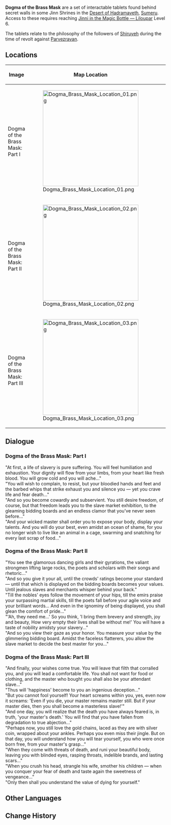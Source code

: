 {{Stub|Verify how many Liloupar fragments needed}}
{{Terminology Infobox
|image        = 
|type         = Notable Interactables
|region       = Sumeru
|subregion    = Great Red Sand
|area         = Desert of Hadramaveth
|subarea      = 
}}
'''Dogma of the Brass Mask''' are a set of interactable tablets found behind secret walls in some Jinn Shrines in the [[Desert of Hadramaveth]], [[Sumeru]]. Access to these requires reaching [[Jinni in the Magic Bottle — Liloupar]] Level 6.{{verify}}

The tablets relate to the philosophy of the followers of [[Shiruyeh]] during the time of revolt against [[Parvezravan]].

==Locations==
{| class="article-table" style="text-align: center;"
!Image
!Map Location
!Location Context
|-
|Dogma of the Brass Mask: Part I
|[[File:Dogma_Brass_Mask_Location_01.png|300x300px]]
|[[File:Dogma_Brass_Mask_Context_01.png|300x300px]]
|-
|Dogma of the Brass Mask: Part II
|[[File:Dogma_Brass_Mask_Location_02.png|300x300px]]
|[[File:Dogma_Brass_Mask_Context_02.png|300x300px]]
|-
|Dogma of the Brass Mask: Part III
|[[File:Dogma_Brass_Mask_Location_03.png|300x300px]]
|[[File:Dogma_Brass_Mask_Context_03.png|300x300px]]
|}

==Dialogue==
===Dogma of the Brass Mask: Part I===
"At first, a life of slavery is pure suffering. You will feel humiliation and exhaustion. Your dignity will flow from your limbs, from your heart like fresh blood. You will grow cold and you will ache..."<br />
"You will wish to complain, to resist, but your bloodied hands and feet and the barbed whips that strike exhaust you and silence you — yet you crave life and fear death..."<br />
"And so you become cowardly and subservient. You still desire freedom, of course, but that freedom leads you to the slave market exhibition, to the gleaming bidding boards and an endless clamor that you've never seen before..."<br />
"And your wicked master shall order you to expose your body, display your talents. And you will do your best, even amidst an ocean of shame, for you no longer wish to live like an animal in a cage, swarming and snatching for every last scrap of food..."

===Dogma of the Brass Mask: Part II ===
"You see the glamorous dancing girls and their gyrations, the valiant strongmen lifting large rocks, the poets and scholars with their songs and rhetoric..."<br />
"And so you give it your all, until the crowds' ratings become your standard — until that which is displayed on the bidding boards becomes your values. Until jealous slaves and merchants whisper behind your back."<br />
"Till the nobles' eyes follow the movement of your hips, till the emirs praise your surpassing martial skills, till the poets fall before your agile voice and your brilliant words... And even in the ignominy of being displayed, you shall glean the comfort of pride..."<br />
"'Ah, they need me...' So you think, 'I bring them brevery and strength, joy and beauty, How very empty their lives shall be without me!' You will have a taste of nobility amidsty your slavery..."<br />
"And so you view their gaze as your honor. You measure your value by the glimmering bidding board. Amidst the faceless flatterers, you allow the slave market to decide the best master for you..."

===Dogma of the Brass Mask: Part III===
"And finally, your wishes come true. You will leave that filth that corralled you, and you will lead a comfortable life. You shall not want for food or clothing, and the master who bought you shall also be your attendant slave..."<br />
"Thus will 'happiness' become to you an ingenious deception..."<br />
"But you cannot fool yourself! Your heart screams within you, yes, even now it screams: 'Even if you die, your master remains master still. But if your master dies, then you shall become a masterless slave!'"<br />
"And one day, you will realize that the death you have always feared is, in truth, 'your master's death.' You will find that you have fallen from degradation to true abjection..."<br />
"Perhaps now, you still love the gold chains, laced as they are with silver coin, wrapped about your ankles. Perhaps you even miss their jingle. But on that day, you will understand how you will tear yourself, you who were once born free, from your master's grasp..."<br />
"When they come with threats of death, and runi your beautiful body, leaving you with blinded eyes, rasping throats, indelible brands, and lasting scars..."<br />
"When you crush his head, strangle his wife, smother his children — when you conquer your fear of death and taste again the sweetness of vengeance..."<br />
"Only then shall you understand the value of dying for yourself."

==Other Languages==
{{Other Languages
|en      = Dogma of the Brass Mask
|zhs     = 「黄铜面具」的教导
|zhs_rm  = "Huángtóng Miànjù" de Jiàodǎo
|zht     = 「黃銅面具」的教導
|zht_rm  = "Huángtóng Miànjù" de Jiàodǎo
|zh_tl   = 
|ja      = 「黄銅の仮面」の教え
|ja_rm   = "Oudou no Kamen" no Oshie
|ja_tl   = "Brass Mask" Doctrine
|ko      = 「황동 가면」의 가르침
|ko_tl   = Teaching of the "Brass Mask"
|es      = Enseñanzas de la Máscara de Latón
|es_tl   = Teachings of the Brass Mask
|fr      = Enseignements du masque de cuivre
|fr_tl   = Teachings of the Copper Mask
|ru      = Догма медной маски
|ru_tl   = Dogma of the Copper Mask
|th      = คำสอนของ "หน้ากากทองเหลือง"
|th_rm   = 
|th_tl   = 
|vi      = Giáo Điều Của "Mặt Nạ Đồng"
|vi_tl   = 
|de      = Lehren der „Messingmaske“
|de_tl   = 
|id      = Ajaran Topeng Kuningan
|id_tl   = Teachings  of the Brass Mask
|pt      = Ensinamentos da Máscara de Latão
|pt_tl   = 
|tr      = Pirinç Maske Akidesi
|tr_tl   = 
|it      = Dogmi della Maschera d'ottone
|it_tl   = 
}}

==Change History==
{{Change History|3.4}}
<!--
==References==
{{Reflist}}
-->